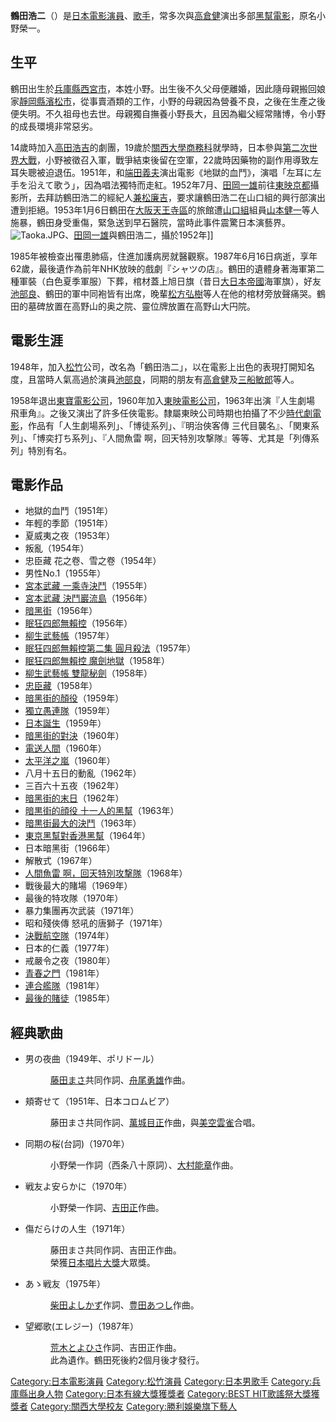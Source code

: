 {{Infobox entertainer
| name                    = 鶴田 浩二
| type                    = 男艺人
| image                   =鶴田浩二.jpg
| caption                 = 200px
| birthname               = 
| romanizedname           = Tsuruta Koji
| birthdate               = {{Birth date|1924|12|6|no}}
| birthplace              = {{JPN}}[[兵庫縣|兵庫縣]][[西宮市|西宮市]]
| deathdate               = {{Death date and age|1987|6|16|1924|12|6|no}}
| deathplace              = {{JPN}}[[東京都|東京都]]
| education               = [[關西大學|關西大學]][[商務科|商務科]]肄業
| restingplace            = 
| restingplacecoordinates = 
| othername               = 
| occupation              = 演員，歌手
| yearsactive             = 1948年 - 1987年
| spouse                  = 
| partner                 = 
| children                = 
| parents                 = 
| influences              = 
| influenced              = 
| famousworks             = 《[[宮本武藏_決鬥巖流島|宮本武藏 決鬥巖流島]]》<br>《[[暗黑街的對決|暗黑街的對決]]》<br>《[[太平洋之嵐|太平洋之嵐]]》<br>《[[決戰航空隊|決戰航空隊]]》
| website                 = 
| awards                  = 
}}
'''鶴田浩二'''（{{bd|1924年|12月6日|1987年|6月16日|Tsuruta Koji}}）是[[日本|日本]][[電影|電影]][[演員|演員]]、[[歌手|歌手]]，常多次與[[高倉健|高倉健]]演出多部[[黑幫電影|黑幫電影]]，原名小野榮一。

== 生平 ==
鶴田出生於[[兵庫縣|兵庫縣]][[西宮市|西宮市]]，本姓小野。出生後不久父母便離婚，因此隨母親搬回娘家[[靜岡縣|靜岡縣]][[濱松市|濱松市]]，從事賣酒類的工作，小野的母親因為營養不良，之後在生產之後便失明。不久祖母也去世。母親獨自撫養小野長大，且因為繼父經常賭博，令小野的成長環境非常惡劣。

14歲時加入[[高田浩吉|高田浩吉]]的劇團，19歲於[[關西大學|關西大學]][[商務科|商務科]]就學時，日本參與[[第二次世界大戰|第二次世界大戰]]，小野被徵召入軍，戰爭結束後留在空軍，22歲時因藥物的副作用導致左耳失聰被迫退伍。1951年，和[[端田義夫|端田義夫]]演出電影《地獄的血鬥》，演唱「左耳に左手を沿えて歌う」，因為唱法獨特而走紅。1952年7月、[[田岡一雄|田岡一雄]]前往[[東映|東映]][[京都|京都]]攝影所，去拜訪鶴田浩二的經紀人[[兼松廉吉|兼松廉吉]]，要求讓鶴田浩二在山口組的興行部演出遭到拒絕。1953年1月6日鶴田在[[大阪市|大阪]][[天王寺區|天王寺區]]的旅館遭[[山口組|山口組]]組員[[山本健一|山本健一]]等人施暴，鶴田身受重傷，緊急送到早石醫院，當時此事件震驚日本演藝界。
[[File:Taoka.JPG|thumb]]、[[田岡一雄|田岡一雄]]與鶴田浩二，攝於1952年]]

1985年被檢查出罹患肺癌，住進加護病房就醫觀察。1987年6月16日病逝，享年62歲，最後遺作為前年NHK放映的戲劇『シャツの店』。鶴田的遺體身著海軍第二種軍裝（白色夏季軍服）下葬，棺材蓋上旭日旗（昔日[[大日本帝國|大日本帝國]]海軍旗），好友[[池部良|池部良]]、鶴田的軍中同袍皆有出席，晚輩[[松方弘樹|松方弘樹]]等人在他的棺材旁放聲痛哭。鶴田的墓碑放置在高野山的奥之院、靈位牌放置在高野山大円院。

== 電影生涯 ==
1948年，加入[[松竹|松竹]]公司，改名為「鶴田浩二」，以在電影上出色的表現打開知名度，且當時人氣高過於演員[[池部良|池部良]]，同期的朋友有[[高倉健|高倉健]]及[[三船敏郎|三船敏郎]]等人。　

1958年退出[[東寶電影公司|東寶電影公司]]，1960年加入[[東映|東映電影公司]]，1963年出演『人生劇場 飛車角』。之後又演出了許多任俠電影。隸屬東映公司時期也拍攝了不少[[時代劇|時代劇]][[電影|電影]]，作品有「人生劇場系列」、「博徒系列」、『明治俠客傳 三代目襲名』、「関東系列」、「博奕打ち系列」、『人間魚雷 啊，回天特別攻撃隊』等等、尤其是「列傳系列」特別有名。



== 電影作品 ==
*地獄的血鬥（1951年）
*年輕的季節（1951年）
*夏威夷之夜（1953年）
*叛亂（1954年）
*忠臣藏 花之卷、雪之卷（1954年）
*男性No.1（1955年）
*[[宮本武藏_一乘寺決鬥|宮本武藏 一乘寺決鬥]]（1955年）
*[[宮本武藏_決鬥巖流島|宮本武藏 決鬥巖流島]]（1956年）
*[[暗黑街|暗黑街]]（1956年）
*[[眠狂四郎無賴控|眠狂四郎無賴控]]（1956年）
*[[柳生武藝帳|柳生武藝帳]]（1957年）
*[[眠狂四郎無賴控第二集_圓月殺法|眠狂四郎無賴控第二集 圓月殺法]]（1957年）
*[[眠狂四郎無賴控_魔劍地獄|眠狂四郎無賴控 魔劍地獄]]（1958年）
*[[柳生武藝帳_雙龍秘劍|柳生武藝帳 雙龍秘劍]]（1958年）
*[[忠臣藏_(1958年電影)|忠臣藏]]（1958年）
*[[暗黑街的顏役|暗黑街的顏役]]（1959年）
*[[獨立愚連隊|獨立愚連隊]]（1959年）
*[[日本誕生|日本誕生]]（1959年）
*[[暗黑街的對決|暗黑街的對決]]（1960年）
*[[電送人間|電送人間]]（1960年）
*[[太平洋之嵐|太平洋之嵐]]（1960年）
*八月十五日的動亂（1962年）
*三百六十五夜（1962年）
*[[暗黑街的末日|暗黑街的末日]]（1962年）
*[[暗黒街的顔役_十一人的黑幫|暗黒街的顔役 十一人的黑幫]]（1963年）
*[[暗黒街最大的決鬥|暗黒街最大的決鬥]]（1963年）
*[[東京黑幫對香港黑幫|東京黑幫對香港黑幫]]（1964年）
*日本暗黑街（1966年）
*解散式（1967年）
*[[人間魚雷_啊，回天特別攻撃隊|人間魚雷 啊，回天特別攻撃隊]]（1968年）
*戰後最大的賭場（1969年）
*最後的特攻隊（1970年）
*暴力集團再次武装（1971年）
*昭和殘俠傳 怒吼的唐獅子（1971年）
*[[決戰航空隊|決戰航空隊]]（1974年）
*日本的仁義（1977年）
*戒嚴令之夜（1980年）
*[[青春之門|青春之門]]（1981年）
*[[連合艦隊|連合艦隊]]（1981年）
*[[最後的賭徒|最後的賭徒]]（1985年）

== 經典歌曲 ==
{{Commonscat|Kōji Tsuruta}}
* 男の夜曲（1949年、ポリドール）
*:[[藤田まさ|藤田まさ]]共同作詞、[[舟尾勇雄|舟尾勇雄]]作曲。

* 頬寄せて（1951年、日本コロムビア）
*:藤田まさ共同作詞、[[萬城目正|萬城目正]]作曲，與[[美空雲雀|美空雲雀]]合唱。

* 同期の桜(台詞)（1970年）
*:小野榮一作詞（西条八十原詞）、[[大村能章|大村能章]]作曲。

* 戦友よ安らかに（1970年）
*:小野榮一作詞、[[吉田正|吉田正]]作曲。

* 傷だらけの人生（1971年）
*:藤田まさ共同作詞、吉田正作曲。
*:榮獲[[日本唱片大獎|日本唱片大獎]]大眾獎。

* あゝ戦友（1975年）
*:[[柴田よしかず|柴田よしかず]]作詞、[[豊田あつし|豊田あつし]]作曲。

* 望郷歌(エレジー)（1987年）
*:[[荒木とよひさ|荒木とよひさ]]作詞、吉田正作曲。
*:此為遺作。鶴田死後約2個月後才發行。


{{日本有線大獎}}
{{BEST HIT歌謠祭大獎}}
{{眠狂四郎}}

{{Authority control}}
{{DEFAULTSORT:Tsuruta Koji}}
[[Category:日本電影演員|Category:日本電影演員]]
[[Category:松竹演員|Category:松竹演員]]
[[Category:日本男歌手|Category:日本男歌手]]
[[Category:兵庫縣出身人物|Category:兵庫縣出身人物]]
[[Category:日本有線大獎獲獎者|Category:日本有線大獎獲獎者]]
[[Category:BEST_HIT歌謠祭大獎獲獎者|Category:BEST HIT歌謠祭大獎獲獎者]]
[[Category:關西大學校友|Category:關西大學校友]]
[[Category:勝利娛樂旗下藝人|Category:勝利娛樂旗下藝人]]